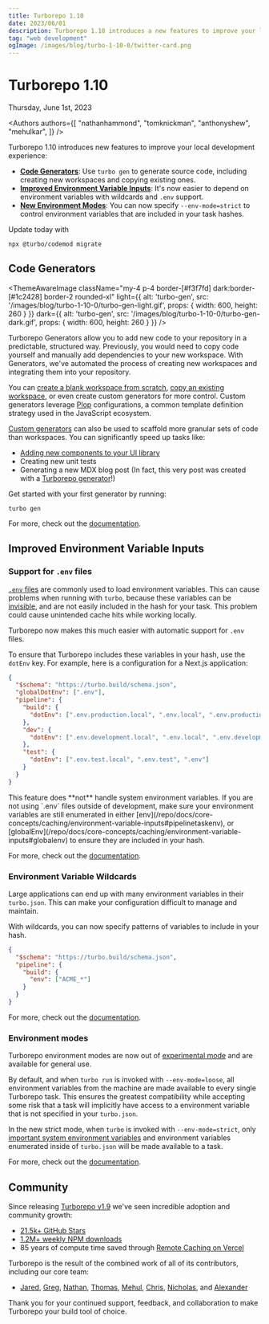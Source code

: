 ```yaml
---
title: Turborepo 1.10
date: 2023/06/01
description: Turborepo 1.10 introduces a new features to improve your local development experience
tag: "web development"
ogImage: /images/blog/turbo-1-10-0/twitter-card.png
---
```


# Turborepo 1.10


<Date>
  Thursday, June 1st, 2023
</Date>

<Authors authors={[
  "nathanhammond",
  "tomknickman",
  "anthonyshew",
  "mehulkar",
]} />

Turborepo 1.10 introduces new features to improve your local development experience:

- [**Code Generators**](#code-generators): Use `turbo gen` to generate source code, including creating new workspaces and copying existing ones.
- [**Improved Environment Variable Inputs**](#improved-environment-variable-inputs): It's now easier to depend on environment variables with wildcards and `.env` support.
- [**New Environment Modes**](#environment-modes): You can now specify `--env-mode=strict` to control environment variables that are included in your task hashes.

Update today with

```
npx @turbo/codemod migrate
```

## Code Generators

<ThemeAwareImage
  className="my-4 p-4 border-[#f3f7fd] dark:border-[#1c2428] border-2 rounded-xl"
  light={{
    alt: 'turbo-gen',
    src: '/images/blog/turbo-1-10-0/turbo-gen-light.gif',
    props: {
      width: 600,
      height: 260
    }
  }}
  dark={{
    alt: 'turbo-gen',
    src: '/images/blog/turbo-1-10-0/turbo-gen-dark.gif',
    props: {
      width: 600,
      height: 260
    }
  }}
/>

Turborepo Generators allow you to add new code to your repository in a predictable, structured way.
Previously, you would need to copy code yourself and manually add dependencies to your new workspace. With Generators,
we've automated the process of creating new workspaces and integrating them into your repository.

You can [create a blank workspace from scratch](/repo/docs/core-concepts/monorepos/code-generation#add-an-empty-workspace), [copy an existing workspace](/repo/docs/core-concepts/monorepos/code-generation#copy-an-existing-workspace), or even create custom generators
for more control. Custom generators leverage [Plop](https://plopjs.com/) configurations, a common template definition strategy used in the JavaScript ecosystem.

[Custom generators](/repo/docs/core-concepts/monorepos/code-generation#custom-generators) can also be used to scaffold more granular sets of code than workspaces. You can significantly speed up tasks like:

- [Adding new components to your UI library](https://github.com/vercel/turbo/blob/main/examples/basic/packages/ui/turbo/generators/config.ts)
- Creating new unit tests
- Generating a new MDX blog post (In fact, this very post was created with a [Turborepo generator](https://github.com/vercel/turbo/blob/main/docs/turbo/generators/config.ts)!)

Get started with your first generator by running:

```
turbo gen
```

For more, check out the [documentation](/repo/docs/core-concepts/monorepos/code-generation).

## Improved Environment Variable Inputs

### Support for `.env` files

[`.env` files](https://www.dotenv.org/docs/) are commonly used to load environment variables. This can cause problems when running with `turbo`, because these variables can be [invisible](/repo/docs/core-concepts/caching/environment-variable-inputs#invisible-environment-variables), and are not easily
included in the hash for your task. This problem could cause unintended cache hits while working locally.

Turborepo now makes this much easier with automatic support for `.env` files.

To ensure that Turborepo includes these variables in your hash, use the `dotEnv` key. For example, here is a configuration for a Next.js application:

```json
{
  "$schema": "https://turbo.build/schema.json",
  "globalDotEnv": [".env"],
  "pipeline": {
    "build": {
      "dotEnv": [".env.production.local", ".env.local", ".env.production", ".env"]
    },
    "dev": {
      "dotEnv": [".env.development.local", ".env.local", ".env.development", ".env"]
    },
    "test": {
      "dotEnv": [".env.test.local", ".env.test", ".env"]
    }
  }
}
```

<Callout>
  This feature does **not** handle system environment variables. If you are not using `.env` files outside of development, make sure your environment variables are still enumerated in either [env](/repo/docs/core-concepts/caching/environment-variable-inputs#pipelinetaskenv), or [globalEnv](/repo/docs/core-concepts/caching/environment-variable-inputs#globalenv) to ensure they are included in your hash.
</Callout>

For more, check out the [documentation](/repo/docs/core-concepts/caching/environment-variable-inputs#env-files).

### Environment Variable Wildcards

Large applications can end up with many environment variables in their `turbo.json`. This can make your configuration difficult to manage and maintain.

With wildcards, you can now specify patterns of variables to include in your hash.

```json
{
  "$schema": "https://turbo.build/schema.json",
  "pipeline": {
    "build": {
      "env": ["ACME_*"]
    }
  }
}
```

For more, check out the [documentation](/repo/docs/core-concepts/caching/environment-variable-inputs#wildcards).

### Environment modes

Turborepo environment modes are now out of [experimental mode](/repo/docs/faq#what-does-experimental-mean) and are available for general use.

By default, and when `turbo run` is invoked with `--env-mode=loose`, all environment variables from the machine are made available to every single Turborepo task.
This ensures the greatest compatibility while accepting some risk that a task will implicitly have access to a environment variable that is not specified in your `turbo.json`.

In the new strict mode, when `turbo` is invoked with `--env-mode=strict`, only [important system environment variables](/repo/docs/core-concepts/caching/environment-variable-inputs#system-environment-variables) and environment variables enumerated inside of `turbo.json` will be made available to a task.

For more, check out the [documentation](/repo/docs/core-concepts/caching/environment-variable-inputs#loose--strict-environment-modes).

## Community

Since releasing [Turborepo v1.9](/blog/turbo-1-9-0) we've seen incredible adoption and community growth:

- [21.5k+ GitHub Stars](https://github.com/vercel/turbo)
- [1.2M+ weekly NPM downloads](https://www.npmjs.com/package/turbo)
- 85 years of compute time saved through [Remote Caching on Vercel](https://vercel.com/docs/concepts/monorepos/remote-caching)

Turborepo is the result of the combined work of all of its contributors, including our core team:

- [Jared](https://github.com/jaredpalmer), [Greg](https://github.com/gsoltis), [Nathan](https://github.com/nathanhammond), [Thomas](https://github.com/tknickman), [Mehul](https://github.com/mehulkar), [Chris](https://github.com/chris-olszewski), [Nicholas](https://github.com/NicholasLYang), and [Alexander](https://github.com/arlyon)

Thank you for your continued support, feedback, and collaboration to make Turborepo your build tool of choice.
